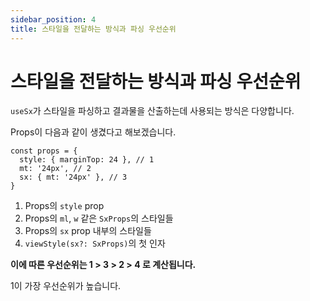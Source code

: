 ```yaml
---
sidebar_position: 4
title: 스타일을 전달하는 방식과 파싱 우선순위
---
```


# 스타일을 전달하는 방식과 파싱 우선순위

`useSx`가 스타일을 파싱하고 결과물을 산출하는데 사용되는 방식은 다양합니다.

Props이 다음과 같이 생겼다고 해보겠습니다.

```tsx
const props = {
  style: { marginTop: 24 }, // 1
  mt: '24px', // 2
  sx: { mt: '24px' }, // 3
}
```

1. Props의 `style` prop
2. Props의 `ml`, `w` 같은 `SxProps`의 스타일들
3. Props의 `sx` prop 내부의 스타일들
4. `viewStyle(sx?: SxProps)`의 첫 인자

**이에 따른 우선순위는 1 > 3 > 2 > 4 로 계산됩니다.**

1이 가장 우선순위가 높습니다.